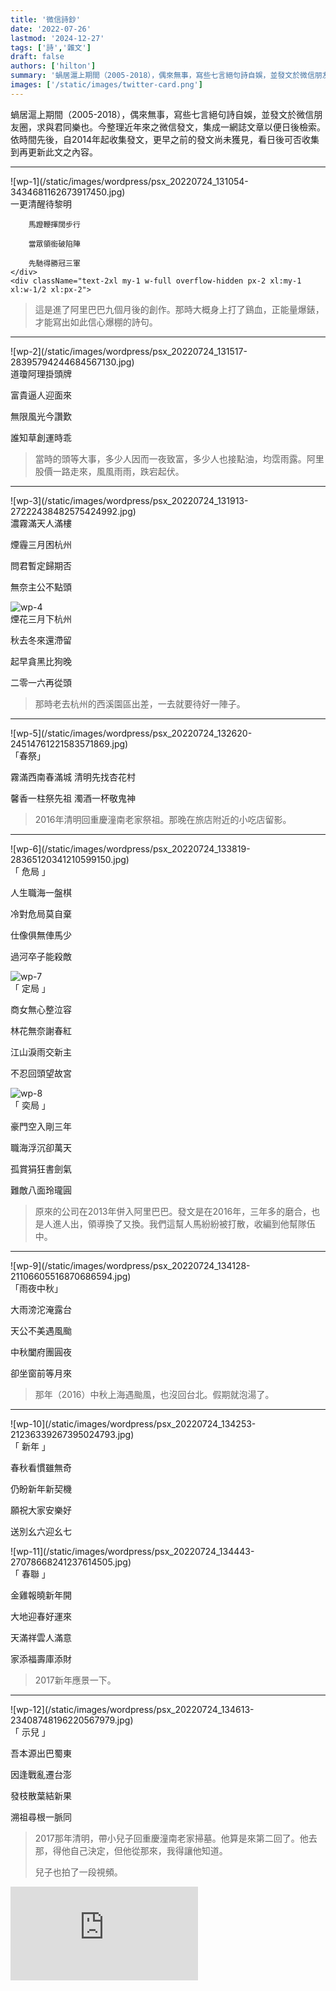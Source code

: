 ```yaml
---
title: '微信詩鈔'
date: '2022-07-26'
lastmod: '2024-12-27'
tags: ['詩','雜文']
draft: false
authors: ['hilton']
summary: '蝸居滬上期間（2005-2018），偶來無事，寫些七言絕句詩自娛，並發文於微信朋友圈，求與君同樂也。'
images: ['/static/images/twitter-card.png']
---
```


蝸居滬上期間（2005-2018），偶來無事，寫些七言絕句詩自娛，並發文於微信朋友圈，求與君同樂也。今整理近年來之微信發文，集成一網誌文章以便日後檢索。依時間先後，自2014年起收集發文，更早之前的發文尚未獲見，看日後可否收集到再更新此文之內容。

---

<div className="-mx-2 flex flex-wrap overflow-hidden xl:-mx-2">
    <div className="my-1 w-full overflow-hidden px-2 xl:my-1 xl:w-1/2 xl:px-2 hover:skew-y-12">
     ![wp-1](/static/images/wordpress/psx_20220724_131054-3434681162673917450.jpg)
    </div>
    <div className="text-2xl text-center hover:skew-x-12 [writing-mode:vertical-rl] [text-orientation:upright]">
        一更清醒待黎明

        馬蹬鞭揮闊步行

        當眾領銜破陷陣

        先馳得勝冠三軍
    </div>
    <div className="text-2xl my-1 w-full overflow-hidden px-2 xl:my-1 xl:w-1/2 xl:px-2">
> 這是進了阿里巴巴九個月後的創作。那時大概身上打了鷄血，正能量爆錶，才能寫出如此信心爆棚的詩句。
    </div>
 </div>

---

<div className="-mx-2 flex flex-wrap overflow-hidden xl:-mx-2">
    <div className="my-1 w-full overflow-hidden px-2 xl:my-1 xl:w-1/2 xl:px-2">
        ![wp-2](/static/images/wordpress/psx_20220724_131517-28395794244684567130.jpg)
    </div>
    <div className="text-2xl text-center [writing-mode:vertical-rl] [text-orientation:upright]">
道瓊阿理掛頭牌

富貴逼人迎面來

無限風光今讚歎

誰知草創運時乖
    </div>
    <div className="text-2xl my-1 w-full overflow-hidden px-2 xl:my-1 xl:w-1/2 xl:px-2">
>當時的頭等大事，多少人因而一夜致富，多少人也接點油，均霑雨露。阿里股價一路走來，風風雨雨，跌宕起伏。
    </div>
</div>

---

<div className="-mx-2 flex flex-wrap overflow-hidden xl:-mx-2">
    <div className="my-1 w-full overflow-hidden px-2 xl:my-1 xl:w-1/2 xl:px-2">
        ![wp-3](/static/images/wordpress/psx_20220724_131913-27222438482575424992.jpg)
    </div>
    <div className="text-2xl text-center [writing-mode:vertical-rl] [text-orientation:upright]">
濃霧滿天人滿樓

煙霾三月困杭州

問君暫定歸期否

無奈主公不點頭
    </div>
    <div className="my-1 w-full overflow-hidden px-2 xl:my-1 xl:w-1/2 xl:px-2">
        ![wp-4](/static/images/wordpress/psx_20220724_132156-28961981191222620506.jpg)
    </div>
    <div className="text-2xl text-center [writing-mode:vertical-rl] [text-orientation:upright]">
煙花三月下杭州

秋去冬來還滯留

起早貪黑比狗晚

二零一六再從頭
    </div>
    <div className="text-2xl my-1 w-full overflow-hidden px-2 xl:my-1 xl:w-1/2 xl:px-2">
>那時老去杭州的西溪園區出差，一去就要待好一陣子。
    </div>
</div>

---

<div className="-mx-2 flex flex-wrap overflow-hidden xl:-mx-2">
    <div className="my-1 w-full overflow-hidden px-2 xl:my-1 xl:w-1/2 xl:px-2">
        ![wp-5](/static/images/wordpress/psx_20220724_132620-24514761221583571869.jpg)
    </div>
    <div className="text-2xl text-center [writing-mode:vertical-rl] [text-orientation:upright]">
「春祭」

霧滿西南春滿城 清明先找杏花村

馨香一柱祭先祖 濁酒一杯敬鬼神
    </div>
    <div className="text-2xl my-1 w-full overflow-hidden px-2 xl:my-1 xl:w-1/2 xl:px-2">
>2016年清明回重慶潼南老家祭祖。那晚在旅店附近的小吃店留影。
    </div>
</div>

---

<div className="-mx-2 flex flex-wrap overflow-hidden xl:-mx-2">
    <div className="my-1 w-full overflow-hidden px-2 xl:my-1 xl:w-1/2 xl:px-2">
        ![wp-6](/static/images/wordpress/psx_20220724_133819-28365120341210599150.jpg)
    </div>
    <div className="text-2xl text-center [writing-mode:vertical-rl] [text-orientation:upright]">
「 危局 」
 
人生職海一盤棋

冷對危局莫自棄

仕像俱無俥馬少

過河卒子能殺敵
    </div>
    <div className="my-1 w-full overflow-hidden px-2 xl:my-1 xl:w-1/2 xl:px-2">
        ![wp-7](/static/images/wordpress/psx_20220724_133857-29137478180794826702.jpg)
    </div>
    <div className="text-2xl text-center [writing-mode:vertical-rl] [text-orientation:upright]">
 「 定局 」

商女無心整泣容

林花無奈謝春紅

江山淚雨交新主

不忍回頭望故宮
    </div>
    <div className="my-1 w-full overflow-hidden px-2 xl:my-1 xl:w-1/2 xl:px-2">
        ![wp-8](/static/images/wordpress/psx_20220724_133941-22521056333220500679.jpg)
    </div>
        <div className="text-2xl text-center [writing-mode:vertical-rl] [text-orientation:upright]">
 「 奕局 」

 豪門空入剛三年

 職海浮沉卻萬天

 孤賞狷狂書劍氣

 難敵八面玲瓏圓
        </div>
    <div className="text-2xl my-1 w-full overflow-hidden px-2 xl:my-1 xl:w-1/2 xl:px-2">
>原來的公司在2013年併入阿里巴巴。發文是在2016年，三年多的磨合，也是人進人出，領導換了又換。我們這幫人馬紛紛被打散，收編到他幫隊伍中。
    </div>

</div>

---

<div className="-mx-2 flex flex-wrap overflow-hidden xl:-mx-2">
    <div className="my-1 w-full overflow-hidden px-2 xl:my-1 xl:w-1/2 xl:px-2">
        ![wp-9](/static/images/wordpress/psx_20220724_134128-21106605516870686594.jpg)
    </div>
    <div className="text-2xl text-center [writing-mode:vertical-rl] [text-orientation:upright]">
「雨夜中秋」

大雨滂沱淹露台

天公不美遇風颱

中秋闔府團圓夜

卻坐窗前等月來
    </div>
    <div className="text-2xl my-1 w-full overflow-hidden px-2 xl:my-1 xl:w-1/2 xl:px-2">
>那年（2016）中秋上海遇颱風，也沒回台北。假期就泡湯了。
    </div>
</div>


---

<div className="-mx-2 flex flex-wrap overflow-hidden xl:-mx-2">
   <div className="my-1 w-full overflow-hidden px-2 xl:my-1 xl:w-1/2 xl:px-2">
     ![wp-10](/static/images/wordpress/psx_20220724_134253-21236339267395024793.jpg)
   </div>
   <div className="text-2xl text-center [writing-mode:vertical-rl] [text-orientation:upright]">
 「 新年 」
 
 春秋看慣雖無奇
 
 仍盼新年新契機
 
 願祝大家安樂好
 
 送別幺六迎幺七
    </div>
   <div className="my-1 w-full overflow-hidden px-2 xl:my-1 xl:w-1/2 xl:px-2">
     ![wp-11](/static/images/wordpress/psx_20220724_134443-27078668241237614505.jpg)
   </div>
   <div className="text-2xl text-center [writing-mode:vertical-rl] [text-orientation:upright]">
「 春聯 」

金雞報曉新年開

大地迎春好運來

天滿祥雲人滿意

家添福壽庫添財
    </div>
    <div className="text-2xl my-1 w-full overflow-hidden px-2 xl:my-1 xl:w-1/2 xl:px-2">
>2017新年應景一下。
    </div>
</div>

---

<div className="-mx-2 flex flex-wrap overflow-hidden xl:-mx-2">
    <div className="my-1 w-full overflow-hidden px-2 xl:my-1 xl:w-1/2 xl:px-2">
        ![wp-12](/static/images/wordpress/psx_20220724_134613-23408748196220567979.jpg)
    </div>
    <div className="text-2xl text-center [writing-mode:vertical-rl] [text-orientation:upright]">
「 示兒 」

吾本源出巴蜀東

因逢戰亂遷台澎

發枝散葉結新果

溯祖尋根一脈同
    </div>
    <div className="text-2xl my-1 w-full overflow-hidden px-2 xl:my-1 xl:w-1/2 xl:px-2">
>2017那年清明，帶小兒子回重慶潼南老家掃墓。他算是來第二回了。他去那，得他自己決定，但他從那來，我得讓他知道。
>
>兒子也拍了一段視頻。
    </div>
</div>

<iframe
    className="w-full aspect-video self-stretch md:min-h-96"
    src="https://www.youtube.com/embed/TBDCr0pNvhY"
    frameBorder="0"
    title="Product Overview Video"
    aria-hidden="true"
/>

---

<div className="-mx-2 flex flex-wrap overflow-hidden xl:-mx-2">
    <div className="my-1 w-full overflow-hidden px-2 xl:my-1 xl:w-1/2 xl:px-2">
         ![wp-12](/static/images/wordpress/psx_20220724_134817-26115669727316213287.jpg)
    </div>
    <div className="text-2xl text-center [writing-mode:vertical-rl] [text-orientation:upright]">
「 阿里人 」

斬蛟揮毫雲射雕

狷狂劍氣詩情豪

風流唯我隨心展

一代天驕試比高
    </div>
    <div className="text-2xl my-1 w-full overflow-hidden px-2 xl:my-1 xl:w-1/2 xl:px-2">
>加了《阿里人》當詩的標題就太矯揉了；那時大概想給阿里同事看見吧。但詩本身卻寫得還可以，能讓自己意淫一下。
    </div>

</div>

---

<div className="-mx-2 flex flex-wrap overflow-hidden xl:-mx-2">
    <div className="my-1 w-full overflow-hidden px-2 xl:my-1 xl:w-1/2 xl:px-2">
        ![wp-13](/static/images/wordpress/psx_20220724_135055-46859141936565120774.jpg)
    </div>
    <div className="text-2xl text-center [writing-mode:vertical-rl] [text-orientation:upright]">
「 倦鳥盼歸巢 之一 」
    
客居滬上何時央 難把他鄉認故鄉

常羨寓娘曉度日 此心安住是吾鄉


「 倦鳥盼歸巢 之二 」


夜醒他鄉風勁狂 舉頭無月地無霜

回頭遙望歸鄉路 喜見故鄉明月光
    </div>
    <div className="text-2xl my-1 w-full overflow-hidden px-2 xl:my-1 xl:w-1/2 xl:px-2">
>出來的久了，想家了，心累了。一口氣發二首詩。
    </div>
</div>

---

<div className="-mx-2 flex flex-wrap overflow-hidden xl:-mx-2">
   <div className="my-1 w-full overflow-hidden px-2 xl:my-1 xl:w-1/2 xl:px-2">
     ![wp-14](/static/images/wordpress/psx_20220724_135244-23078717732130347729.jpg)
   </div>
   <div className="text-2xl text-center [writing-mode:vertical-rl] [text-orientation:upright]">
「 離 」

王貴朱門府邸深

折腰俯首謝宏恩

仰天大笑出門去

吾乃今非阿里人
    </div>
    <div className="text-2xl my-1 w-full overflow-hidden px-2 xl:my-1 xl:w-1/2 xl:px-2">
>離職那天的發文，在阿里待了五年。
    </div>
</div>


---

<div className="-mx-2 flex flex-wrap overflow-hidden xl:-mx-2">
   <div className="my-1 w-full overflow-hidden px-2 xl:my-1 xl:w-1/2 xl:px-2">
     ![wp-15](/static/images/wordpress/psx_20220724_135423-21908552717533398518.jpg)
   </div>
   <div className="text-2xl text-center [writing-mode:vertical-rl] [text-orientation:upright]">
「 新晨 」

雄雞報曉迎新晨

備馬提戈等號聲

靜待天明破暗夜

關山萬里再出征
    </div>
    <div className="text-2xl my-1 w-full overflow-hidden px-2 xl:my-1 xl:w-1/2 xl:px-2">
>老頭被踢出來，何去何從，心沒底。但場面還是要撐住，寫些激勵自己的詩句。
    </div>
</div>

---
<div className="-mx-2 flex flex-wrap overflow-hidden xl:-mx-2">
    <div className="my-1 w-full overflow-hidden px-2 xl:my-1 xl:w-1/2 xl:px-2">
        ![wp-16](/static/images/wordpress/psx_20220724_135548-23064470560056966205.jpg)
    </div>
    <div className="text-2xl text-center [writing-mode:vertical-rl] [text-orientation:upright]">
「 定風波 最後一夜 」

一曲送君催淚花 一別自此各天涯

回望來時行踏路 可惡 功名不就負芳華

創業不成心半死 破事 任隨風捲任隨他

寄寓他鄉求斗米 沒戲 也無風雨也無霞
    </div>
    <div className="text-2xl my-1 w-full overflow-hidden px-2 xl:my-1 xl:w-1/2 xl:px-2">
>在上海的最後一夜。吃完送別飯後回住處寫了這闕定風波。詞中的“慚愧”，“殘念”與“乏味”都未押韻。試試“可惡”，“破事”，“沒戲”。
>
>“功名不就負芳華”算得上是人生職場的小總結吧！也許就如這網站的首頁所題：
>
> 莫歎萬般皆是命，人生總得服因緣
    </div>
</div>

